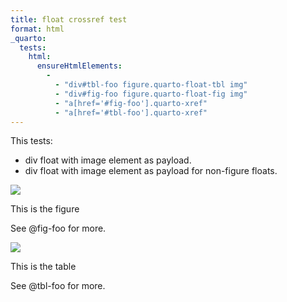 ```yaml
---
title: float crossref test
format: html
_quarto:
  tests:
    html:
      ensureHtmlElements:
        - 
          - "div#tbl-foo figure.quarto-float-tbl img"
          - "div#fig-foo figure.quarto-float-fig img"
          - "a[href='#fig-foo'].quarto-xref"
          - "a[href='#tbl-foo'].quarto-xref"
---
```


This tests:

- div float with image element as payload.
- div float with image element as payload for non-figure floats.


::: {#fig-foo}
![](img/surus.jpg)

This is the figure
:::
See @fig-foo for more.


::: {#tbl-foo}
![](img/surus.jpg)

This is the table
:::
See @tbl-foo for more.

